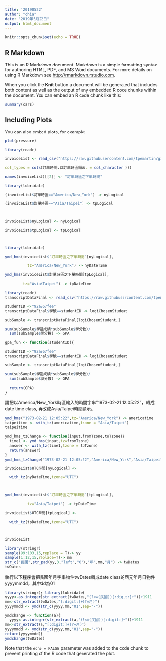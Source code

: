 ```yaml
---
title: '20190522'
author: "chia"
date: "2019年5月22日"
output: html_document
---
```


```r
knitr::opts_chunk$set(echo = TRUE)
```

## R Markdown

This is an R Markdown document. Markdown is a simple formatting syntax for authoring HTML, PDF, and MS Word documents. For more details on using R Markdown see <http://rmarkdown.rstudio.com>.

When you click the **Knit** button a document will be generated that includes both content as well as the output of any embedded R code chunks within the document. You can embed an R code chunk like this:

```r
summary(cars)
```

## Including Plots

You can also embed plots, for example:

```r
plot(pressure)
```


```r

library(readr)

invoiceList <- read_csv("https://raw.githubusercontent.com/tpemartin/github-data/master/invoiceList.csv",

col_types = cols(訂單時間.以訂單時區顯示. = col_character()))

names(invoiceList)[[2]] <- "訂單時區之下單時間"

```



```r
library(lubridate)

(invoiceList$訂單時區=="America/New_York") -> nyLogical

(invoiceList$訂單時區=="Asia/Taipei") -> tpLogical



invoiceList$nyLogical <- nyLogical

invoiceList$tpLogical <- tpLogical



library(lubridate)

ymd_hms(invoiceList$`訂單時區之下單時間`[nyLogical],

          tz="America/New_York") -> nyDateTime

ymd_hms(invoiceList$訂單時區之下單時間[tpLogical],
        
        tz="Asia/Taipei") -> tpDateTime

```


```r
library(readr)
transcriptDataFinal <- read_csv("https://raw.githubusercontent.com/tpemartin/github-data/master/transcriptDataFinal.csv")

studentID <-"92aS67fee" 
transcriptDataFinal$學號==studentID -> logiChosenStudent

subSample <- transcriptDataFinal[logiChosenStudent,]

sum(subSample$學期成績*subSample$學分數)/
  sum(subSample$學分數) -> GPA
```
```r
gpa_fun <- function(studentID){

studentID <-"92aS67fee" 
transcriptDataFinal$學號==studentID -> logiChosenStudent

subSample <- transcriptDataFinal[logiChosenStudent,]

sum(subSample$學期成績*subSample$學分數)/
  sum(subSample$學分數) -> GPA
  
  return(GPA)
}
```
請把以America/New_York時區輸入的時間字串"1973-02-21 12:05:22"，轉成date time class, 再改成Asia/Taipei時間顯示。
```r
ymd_hms("1973-02-21 12:05:22",tz="America/New_York") -> americatime
taipeitime <- with_tz(americatime,tzone = "Asia/Taipei")
taipeitime
```

```r
ymd_hms_tzChange <- function(input,fromTzone,toTzone){
  time1 <- ymd_hms(input,tz=fromTzone)
  answer <- with_tz(time1,tzone = toTzone)
  return(answer)
}
ymd_hms_tzChange("1973-02-21 12:05:22","America/New_York","Asia/Taipei")
```

```r
invoiceList$UTC時間[nyLogical] <-

  with_tz(nyDateTime,tzone="UTC")



ymd_hms(invoiceList$`訂單時區之下單時間`[tpLogical],

          tz="Asia/Taipei") -> tpDateTime

invoiceList$UTC時間[tpLogical] <-

  with_tz(tpDateTime,tzone="UTC")



invoiceList 

```


```r

library(stringr)
sample(99:103,15,replace = T)-> yy
sample(1:12,15,replace=T)-> mm
str_c("民國",str_pad(yy,3,"left","0"),"年",mm,"月") -> twDates
twDates
```
執行以下程序會把民國年月字串物件twDates轉成date class的西元年月日物件yyyymmdd，其中dd為01
```r
library(stringr); library(lubridate)
yyyy<-as.integer(str_extract(twDates,"(?<=(民國))[:digit:]+"))+1911
mm<-str_extract(twDates,"[:digit:]+(?=月)")
yyyymmdd <- ymd(str_c(yyyy,mm,"01",sep="-"))
```

```R
ymdchange <- function(a){
  yyyy<-as.integer(str_extract(a,"(?<=(民國))[:digit:]+"))+1911
mm<-str_extract(a,"[:digit:]+(?=月)")
yyyymmdd <- ymd(str_c(yyyy,mm,"01",sep="-"))
return(yyyymmdd)}
ymdchange(twDates)
```
Note that the `echo = FALSE` parameter was added to the code chunk to prevent printing of the R code that generated the plot.
